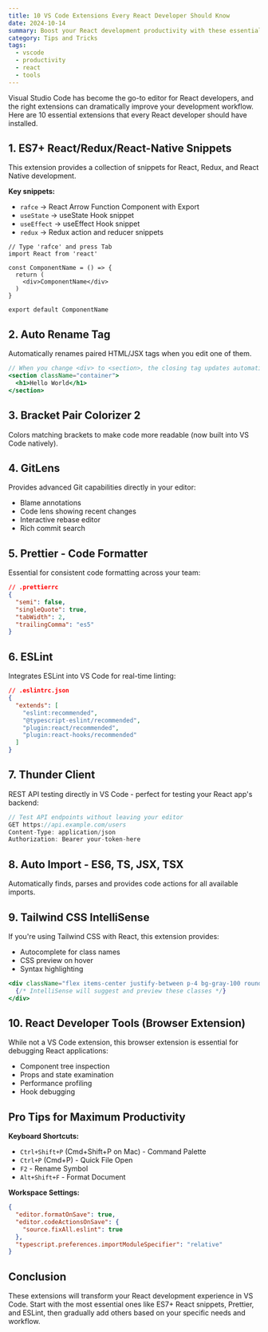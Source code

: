 ```yaml
---
title: 10 VS Code Extensions Every React Developer Should Know
date: 2024-10-14
summary: Boost your React development productivity with these essential VS Code extensions for better coding experience and efficiency.
category: Tips and Tricks
tags:
  - vscode
  - productivity
  - react
  - tools
---
```


Visual Studio Code has become the go-to editor for React developers, and the right extensions can dramatically improve your development workflow. Here are 10 essential extensions that every React developer should have installed.

## 1. ES7+ React/Redux/React-Native Snippets

This extension provides a collection of snippets for React, Redux, and React Native development.

**Key snippets:**
- `rafce` → React Arrow Function Component with Export
- `useState` → useState Hook snippet  
- `useEffect` → useEffect Hook snippet
- `redux` → Redux action and reducer snippets

```tsx
// Type 'rafce' and press Tab
import React from 'react'

const ComponentName = () => {
  return (
    <div>ComponentName</div>
  )
}

export default ComponentName
```

## 2. Auto Rename Tag

Automatically renames paired HTML/JSX tags when you edit one of them.

```jsx
// When you change <div> to <section>, the closing tag updates automatically
<section className="container">
  <h1>Hello World</h1>
</section>
```

## 3. Bracket Pair Colorizer 2

Colors matching brackets to make code more readable (now built into VS Code natively).

## 4. GitLens

Provides advanced Git capabilities directly in your editor:
- Blame annotations
- Code lens showing recent changes
- Interactive rebase editor
- Rich commit search

## 5. Prettier - Code Formatter

Essential for consistent code formatting across your team:

```json
// .prettierrc
{
  "semi": false,
  "singleQuote": true,
  "tabWidth": 2,
  "trailingComma": "es5"
}
```

## 6. ESLint

Integrates ESLint into VS Code for real-time linting:

```json
// .eslintrc.json
{
  "extends": [
    "eslint:recommended",
    "@typescript-eslint/recommended",
    "plugin:react/recommended",
    "plugin:react-hooks/recommended"
  ]
}
```

## 7. Thunder Client

REST API testing directly in VS Code - perfect for testing your React app's backend:

```javascript
// Test API endpoints without leaving your editor
GET https://api.example.com/users
Content-Type: application/json
Authorization: Bearer your-token-here
```

## 8. Auto Import - ES6, TS, JSX, TSX

Automatically finds, parses and provides code actions for all available imports.

## 9. Tailwind CSS IntelliSense

If you're using Tailwind CSS with React, this extension provides:
- Autocomplete for class names
- CSS preview on hover
- Syntax highlighting

```jsx
<div className="flex items-center justify-between p-4 bg-gray-100 rounded-lg">
  {/* IntelliSense will suggest and preview these classes */}
</div>
```

## 10. React Developer Tools (Browser Extension)

While not a VS Code extension, this browser extension is essential for debugging React applications:

- Component tree inspection
- Props and state examination
- Performance profiling
- Hook debugging

## Pro Tips for Maximum Productivity

**Keyboard Shortcuts:**
- `Ctrl+Shift+P` (Cmd+Shift+P on Mac) - Command Palette
- `Ctrl+P` (Cmd+P) - Quick File Open
- `F2` - Rename Symbol
- `Alt+Shift+F` - Format Document

**Workspace Settings:**
```json
{
  "editor.formatOnSave": true,
  "editor.codeActionsOnSave": {
    "source.fixAll.eslint": true
  },
  "typescript.preferences.importModuleSpecifier": "relative"
}
```

## Conclusion

These extensions will transform your React development experience in VS Code. Start with the most essential ones like ES7+ React snippets, Prettier, and ESLint, then gradually add others based on your specific needs and workflow.